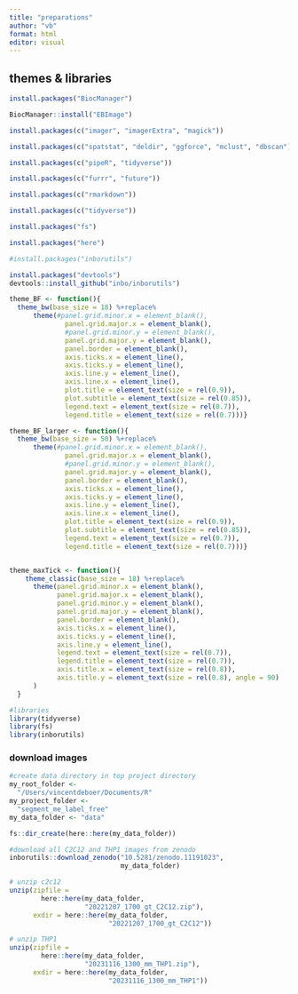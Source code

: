 ```yaml
---
title: "preparations"
author: "vb"
format: html
editor: visual
---
```



## themes & libraries

```r

install.packages("BiocManager")

BiocManager::install("EBImage")

install.packages(c("imager", "imagerExtra", "magick"))

install.packages(c("spatstat", "deldir", "ggforce", "mclust", "dbscan"))

install.packages(c("pipeR", "tidyverse"))

install.packages(c("furrr", "future"))

install.packages(c("rmarkdown"))

install.packages(c("tidyverse"))

install.packages("fs")

install.packages("here")

#install.packages("inborutils")

install.packages("devtools")
devtools::install_github("inbo/inborutils")


```


```r

theme_BF <- function(){
  theme_bw(base_size = 18) %+replace% 
      theme(#panel.grid.minor.x = element_blank(),
              panel.grid.major.x = element_blank(),
              #panel.grid.minor.y = element_blank(),
              panel.grid.major.y = element_blank(),
              panel.border = element_blank(),
              axis.ticks.x = element_line(),
              axis.ticks.y = element_line(),
              axis.line.y = element_line(),
              axis.line.x = element_line(),
              plot.title = element_text(size = rel(0.9)),
              plot.subtitle = element_text(size = rel(0.85)),
              legend.text = element_text(size = rel(0.7)),
              legend.title = element_text(size = rel(0.7)))}

theme_BF_larger <- function(){
  theme_bw(base_size = 50) %+replace% 
      theme(#panel.grid.minor.x = element_blank(),
              panel.grid.major.x = element_blank(),
              #panel.grid.minor.y = element_blank(),
              panel.grid.major.y = element_blank(),
              panel.border = element_blank(),
              axis.ticks.x = element_line(),
              axis.ticks.y = element_line(),
              axis.line.y = element_line(),
              axis.line.x = element_line(),
              plot.title = element_text(size = rel(0.9)),
              plot.subtitle = element_text(size = rel(0.85)),
              legend.text = element_text(size = rel(0.7)),
              legend.title = element_text(size = rel(0.7)))}


theme_maxTick <- function(){
    theme_classic(base_size = 18) %+replace% 
      theme(panel.grid.minor.x = element_blank(),
            panel.grid.major.x = element_blank(),
            panel.grid.minor.y = element_blank(),
            panel.grid.major.y = element_blank(),
            panel.border = element_blank(),
            axis.ticks.x = element_line(),
            axis.ticks.y = element_line(),
            axis.line.y = element_line(),
            legend.text = element_text(size = rel(0.7)),
            legend.title = element_text(size = rel(0.7)),
            axis.title.x = element_text(size = rel(0.8)),
            axis.title.y = element_text(size = rel(0.8), angle = 90)
      )
  }
```

```r

#libraries
library(tidyverse)
library(fs)
library(inborutils)


```


### download images

```r

#create data directory in top project directory
my_root_folder <- 
  "/Users/vincentdeboer/Documents/R"
my_project_folder <- 
  "segment_me_label_free"
my_data_folder <- "data"

fs::dir_create(here::here(my_data_folder))

#download all C2C12 and THP1 images from zenodo
inborutils::download_zenodo("10.5281/zenodo.11191023", 
                            my_data_folder)

# unzip c2c12
unzip(zipfile = 
        here::here(my_data_folder, 
                   "20221207_1700_gt_C2C12.zip"),
      exdir = here::here(my_data_folder, 
                         "20221207_1700_gt_C2C12"))

# unzip THP1
unzip(zipfile = 
        here::here(my_data_folder, 
                   "20231116_1300_mm_THP1.zip"),
      exdir = here::here(my_data_folder, 
                         "20231116_1300_mm_THP1"))

```


